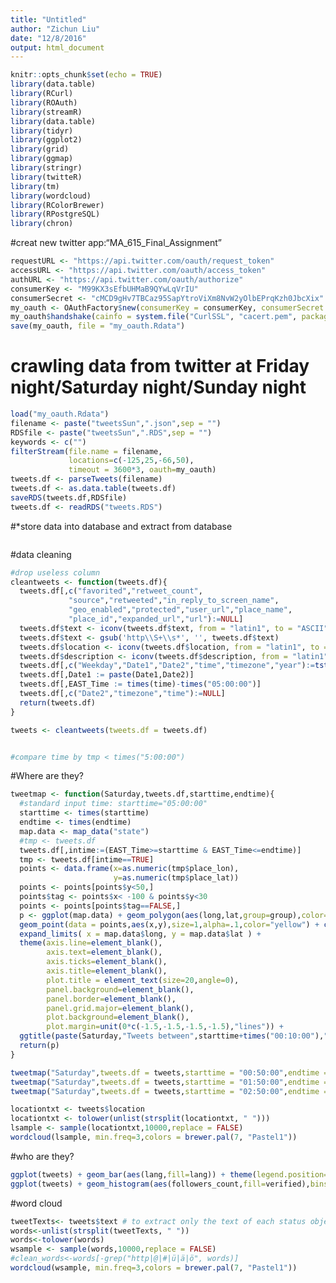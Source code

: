 ```yaml
---
title: "Untitled"
author: "Zichun Liu"
date: "12/8/2016"
output: html_document
---
```


```r
knitr::opts_chunk$set(echo = TRUE)
library(data.table)
library(RCurl)
library(ROAuth)
library(streamR)
library(data.table)
library(tidyr)
library(ggplot2)
library(grid)
library(ggmap)
library(stringr)
library(twitteR)
library(tm)
library(wordcloud)
library(RColorBrewer)
library(RPostgreSQL)
library(chron)
```

#creat new twitter app:"MA_615_Final_Assignment"
```r
requestURL <- "https://api.twitter.com/oauth/request_token"
accessURL <- "https://api.twitter.com/oauth/access_token"
authURL <- "https://api.twitter.com/oauth/authorize"
consumerKey <- "M99KX3sEfbUHMaB9QYwLqVrIU"
consumerSecret <- "cMCD9gHv7TBCaz95SapYtroViXm8NvW2yOlbEPrqKzh0JbcXix"
my_oauth <- OAuthFactory$new(consumerKey = consumerKey, consumerSecret = consumerSecret,requestURL = requestURL, accessURL = accessURL, authURL = authURL)
my_oauth$handshake(cainfo = system.file("CurlSSL", "cacert.pem", package = "RCurl"))
save(my_oauth, file = "my_oauth.Rdata")
```

# crawling data from twitter at Friday night/Saturday night/Sunday night
```r
load("my_oauth.Rdata")
filename <- paste("tweetsSun",".json",sep = "")
RDSfile <- paste("tweetsSun",".RDS",sep = "")
keywords <- c("")
filterStream(file.name = filename, 
             locations=c(-125,25,-66,50), 
             timeout = 3600*3, oauth=my_oauth)
tweets.df <- parseTweets(filename)
tweets.df <- as.data.table(tweets.df)
saveRDS(tweets.df,RDSfile)
tweets.df <- readRDS("tweets.RDS")
```

#*store data into database and extract from database
```r

```

#data cleaning
```r
#drop useless column
cleantweets <- function(tweets.df){
  tweets.df[,c("favorited","retweet_count",
             "source","retweeted","in_reply_to_screen_name",
             "geo_enabled","protected","user_url","place_name",
             "place_id","expanded_url","url"):=NULL]
  tweets.df$text <- iconv(tweets.df$text, from = "latin1", to = "ASCII", sub="")
  tweets.df$text <- gsub('http\\S+\\s*', '', tweets.df$text)
  tweets.df$location <- iconv(tweets.df$location, from = "latin1", to = "ASCII", sub="")
  tweets.df$description <- iconv(tweets.df$description, from = "latin1", to = "ASCII", sub="")
  tweets.df[,c("Weekday","Date1","Date2","time","timezone","year"):=tstrsplit(created_at, " ", fixed=TRUE)]
  tweets.df[,Date1 := paste(Date1,Date2)]
  tweets.df[,EAST_Time := times(time)-times("05:00:00")]
  tweets.df[,c("Date2","timezone","time"):=NULL]
  return(tweets.df)
}

tweets <- cleantweets(tweets.df = tweets.df)


#compare time by tmp < times("5:00:00")
```

#Where are they?
```r
tweetmap <- function(Saturday,tweets.df,starttime,endtime){
  #standard input time: starttime="05:00:00"
  starttime <- times(starttime)
  endtime <- times(endtime)
  map.data <- map_data("state") 
  #tmp <- tweets.df
  tweets.df[,intime:=(EAST_Time>=starttime & EAST_Time<=endtime)]
  tmp <- tweets.df[intime==TRUE]
  points <- data.frame(x=as.numeric(tmp$place_lon),
                       y=as.numeric(tmp$place_lat))
  points <- points[points$y<50,]
  points$tag <- points$x< -100 & points$y<30
  points <- points[points$tag==FALSE,]
  p <- ggplot(map.data) + geom_polygon(aes(long,lat,group=group),color="darkgrey",fill="black") + 
  geom_point(data = points,aes(x,y),size=1,alpha=.1,color="yellow") + coord_map( "polyconic" ) + 
  expand_limits( x = map.data$long, y = map.data$lat ) +
  theme(axis.line=element_blank(),
        axis.text=element_blank(),
        axis.ticks=element_blank(), 
        axis.title=element_blank(),
        plot.title = element_text(size=20,angle=0),
        panel.background=element_blank(),
        panel.border=element_blank(), 
        panel.grid.major=element_blank(),
        plot.background=element_blank(), 
        plot.margin=unit(0*c(-1.5,-1.5,-1.5,-1.5),"lines")) + 
  ggtitle(paste(Saturday,"Tweets between",starttime+times("00:10:00"),"and",endtime+times("00:10:00"),sep = " "))
  return(p)
}

tweetmap("Saturday",tweets.df = tweets,starttime = "00:50:00",endtime = "01:50:00")
tweetmap("Saturday",tweets.df = tweets,starttime = "01:50:00",endtime = "02:50:00")
tweetmap("Saturday",tweets.df = tweets,starttime = "02:50:00",endtime = "03:50:00")

locationtxt <- tweets$location
locationtxt <- tolower(unlist(strsplit(locationtxt, " ")))
lsample <- sample(locationtxt,10000,replace = FALSE)
wordcloud(lsample, min.freq=3,colors = brewer.pal(7, "Pastel1"))
```

#who are they?
```r
ggplot(tweets) + geom_bar(aes(lang,fill=lang)) + theme(legend.position="none") + ggtitle("Tweets language")
ggplot(tweets) + geom_histogram(aes(followers_count,fill=verified),bins = 1000) + xlim(0,10000) + ggtitle("Tweeter's follower") + facet_grid(~verified)

```


#word cloud
```r
tweetTexts<- tweets$text # to extract only the text of each status object
words<-unlist(strsplit(tweetTexts, " "))
words<-tolower(words)
wsample <- sample(words,10000,replace = FALSE)
#clean_words<-words[-grep("http|@|#|ü|ä|ö", words)] 
wordcloud(wsample, min.freq=3,colors = brewer.pal(7, "Pastel1"))

```


